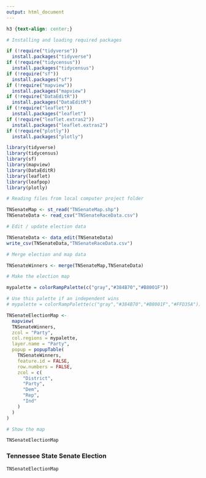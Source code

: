 ---
output: html_document
---

```{css, echo=FALSE}
h3 {text-align: center;}
```

```{r, include=FALSE, message=FALSE, warning=FALSE}
# Installing and loading required packages

if (!require("tidyverse"))
  install.packages("tidyverse")
if (!require("tidycensus"))
  install.packages("tidycensus")
if (!require("sf"))
  install.packages("sf")
if (!require("mapview"))
  install.packages("mapview")
if (!require("DataEditR"))
  install.packages("DataEditR")
if (!require("leaflet"))
  install.packages("leaflet")
if (!require("leaflet.extras2"))
  install.packages("leaflet.extras2")
if (!require("plotly"))
  install.packages("plotly")

library(tidyverse)
library(tidycensus)
library(sf)
library(mapview)
library(DataEditR)
library(leaflet)
library(leafpop)
library(plotly)

# Reading files from local computer project folder

TNSenateMap <- st_read("TNSenateMap.shp")
TNSenateData <- read_csv("TNSenateRaceData.csv")

# Edit / update election data

TNSenateData <- data_edit(TNSenateData)
write_csv(TNSenateData,"TNSenateRaceData.csv")

# Merge election and map data

TNSenateWinners <- merge(TNSenateMap,TNSenateData)

# Make the election map

mypalette = colorRampPalette(c("gray","#384B70","#B8001F"))

# Use this palette if an independent wins
# mypalette = colorRampPalette(c("gray","#384B70","#B8001F","#FFD35A"))

TNSenateElectionMap <-
  mapview(
  TNSenateWinners,
  zcol = "Party",
  col.regions = mypalette,
  layer.name = "Party",
  popup = popupTable(
    TNSenateWinners,
    feature.id = FALSE,
    row.numbers = FALSE,
    zcol = c(
      "District",
      "Party",
      "Dem",
      "Rep",
      "Ind"
    )
  )
)

# Show the map

TNSenateElectionMap

```

### Tennessee State Senate Election

```{r, echo=FALSE}
TNSenateElectionMap
```

